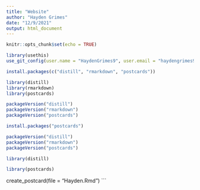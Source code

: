 ```yaml
---
title: "Website"
author: "Hayden Grimes"
date: "12/9/2021"
output: html_document
---
```


```r
knitr::opts_chunk$set(echo = TRUE)
```
```r
library(usethis)
use_git_config(user.name = "HaydenGrimes9", user.email = "haydengrimes9@gmail.com")
```


```r
install.packages(c("distill", "rmarkdown", "postcards"))
```
```r
library(distill)
library(rmarkdown)
library(postcards)
```


```r
packageVersion("distill")
packageVersion("rmarkdown")
packageVersion("postcards")
```
```r
install.packages("postcards")
```
```r
packageVersion("distill")
packageVersion("rmarkdown")
packageVersion("postcards")
```
```r
library(distill)
```

```r
library(postcards)
```
create_postcard(file = "Hayden.Rmd")
```




